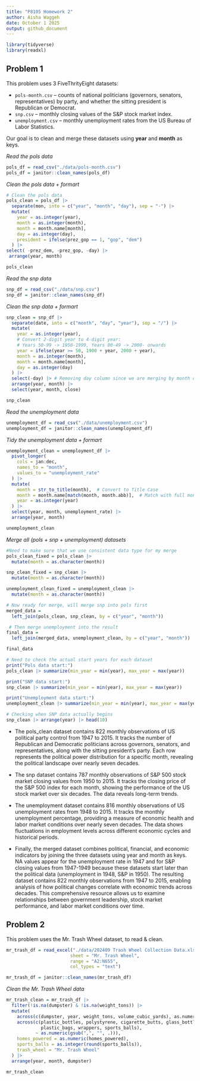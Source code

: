 ```yaml
---
title: "P8105 Homework 2"
author: Aisha Waggeh
date: October 1 2025
output: github_document
---
```


```r
library(tidyverse)
library(readxl)
```


## Problem 1

This problem uses 3 FiveThrityEight datasets:

- `pols-month.csv` – counts of national politicians (governors, senators, representatives) by party, and whether the sitting president is Republican or Democrat.  
- `snp.csv` – monthly closing values of the S&P stock market index.  
- `unemployment.csv` – monthly unemployment rates from the US Bureau of Labor Statistics.  

Our goal is to clean and merge these datasets using **year** and **month** as keys.

*Read the pols data*

```r
pols_df = read_csv("./data/pols-month.csv")
pols_df = janitor::clean_names(pols_df)
```

*Clean the pols data + formart*

```r
# Clean the pols data
pols_clean = pols_df |>
  separate(mon, into = c("year", "month", "day"), sep = "-") |>
  mutate(
    year = as.integer(year),
    month = as.integer(month),
    month = month.name[month],
    day = as.integer(day),
    president = ifelse(prez_gop == 1, "gop", "dem")
  ) |>
select( -prez_dem, -prez_gop, -day) |>
 arrange(year, month)  

pols_clean
```

*Read the snp data*

```r
snp_df = read_csv("./data/snp.csv")
snp_df = janitor::clean_names(snp_df)
```

*Clean the snp data + formart*

```r
snp_clean = snp_df |>
  separate(date, into = c("month", "day", "year"), sep = "/") |>
  mutate(
    year = as.integer(year),
    # Convert 2-digit year to 4-digit year:
    # Years 50-99 -> 1950-1999, Years 00-49 -> 2000- onwards
    year = ifelse(year >= 50, 1900 + year, 2000 + year),
    month = as.integer(month),
    month = month.name[month],
    day = as.integer(day)
  ) |>
  select(-day) |> # Removing day column since we are merging by month only
  arrange(year, month) |>
  select(year, month, close)

snp_clean
```

*Read the unemployment data*

```r
unemployment_df = read_csv("./data/unemployment.csv")
unemployment_df = janitor::clean_names(unemployment_df)
```

*Tidy the unemployment data + formart*

```r
unemployment_clean = unemployment_df |>
  pivot_longer(
    cols = jan:dec,
    names_to = "month", 
    values_to = "unemployment_rate"
  ) |>
  mutate(
    month = str_to_title(month),  # Convert to Title Case
    month = month.name[match(month, month.abb)],  # Match with full month names
    year = as.integer(year)
  ) |>
  select(year, month, unemployment_rate) |>
  arrange(year, month)

unemployment_clean
```


*Merge all (pols + snp + unemployment) datasets*

```r
#Need to make sure that we use consistent data type for my merge
pols_clean_fixed = pols_clean |>
  mutate(month = as.character(month))

snp_clean_fixed = snp_clean |>
  mutate(month = as.character(month))

unemployment_clean_fixed = unemployment_clean |>
  mutate(month = as.character(month))
```


```r
# Now ready for merge, will merge snp into pols first
merged_data = 
  left_join(pols_clean, snp_clean, by = c("year", "month"))

 # Then merge unemployment into the result
final_data =
  left_join(merged_data, unemployment_clean, by = c("year", "month"))

final_data
```



```r
# Need to check the actual start years for each dataset
print("Pols data start:")
pols_clean |> summarize(min_year = min(year), max_year = max(year))

print("SNP data start:")
snp_clean |> summarize(min_year = min(year), max_year = max(year))

print("Unemployment data start:")
unemployment_clean |> summarize(min_year = min(year), max_year = max(year))

# Checking when SNP data actually begins
snp_clean |> arrange(year) |> head(10)
```

*    The pols_clean dataset contains 822 monthly observations of US political party control from 1947 to 2015. It tracks the number of Republican and Democratic politicians across governors, senators, and representatives, along with the sitting president's party. Each row represents the political power distribution for a specific month, revealing the political landscape over nearly seven decades.

*    The snp dataset contains 787 monthly observations of S&P 500 stock market closing values from 1950 to 2015. It tracks the closing price of the S&P 500 index for each month, showing the performance of the US stock market over six decades. The data reveals long-term trends.

*    The unemployment dataset contains 816 monthly observations of US unemployment rates from 1948 to 2015. It tracks the monthly unemployment percentage, providing a measure of economic health and labor market conditions over nearly seven decades. The data shows fluctuations in employment levels across different economic cycles and historical periods.

*    Finally, the merged dataset combines political, financial, and economic indicators by joining the three datasets using year and month as keys. NA values appear for the unemployment rate in 1947 and for S&P closing values from 1947-1949 because these datasets start later than the political data (unemployment in 1948, S&P in 1950). The resulting dataset contains 822 monthly observations from 1947 to 2015, enabling analysis of how political changes correlate with economic trends across decades. This comprehensive resource allows us to examine relationships between government leadership, stock market performance, and labor market conditions over time.


## Problem 2

This problem uses the Mr. Trash Wheel dataset, to read & clean.

```r
mr_trash_df = read_excel("./data/202409 Trash Wheel Collection Data.xlsx", 
                        sheet = "Mr. Trash Wheel",
                        range = "A2:N655",
                        col_types = "text")

mr_trash_df = janitor::clean_names(mr_trash_df)
```


*Clean the Mr. Trash Wheel data*

```r
mr_trash_clean = mr_trash_df |>
  filter(!is.na(dumpster) & !is.na(weight_tons)) |>
  mutate(
    across(c(dumpster, year, weight_tons, volume_cubic_yards), as.numeric),
    across(c(plastic_bottles, polystyrene, cigarette_butts, glass_bottles, 
             plastic_bags, wrappers, sports_balls), 
           ~ as.numeric(gsub(",", "", .))),
    homes_powered = as.numeric(homes_powered),
    sports_balls = as.integer(round(sports_balls)),
    trash_wheel = "Mr. Trash Wheel"
  ) |>
  arrange(year, month, dumpster)

mr_trash_clean
```

